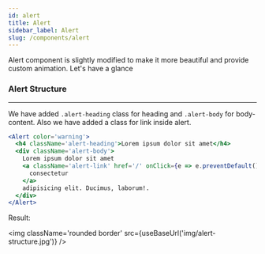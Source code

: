 ---
id: alert
title: Alert
sidebar_label: Alert
slug: /components/alert
---


<p>Alert component is slightly modified to make it more beautiful and provide custom animation. Let's have a glance</p>

### Alert Structure

---

<p>
  We have added <code>.alert-heading</code> class for heading and <code>.alert-body</code> for body-content. Also we
  have added a class for link inside alert.
</p>

```jsx
<Alert color='warning'>
  <h4 className='alert-heading'>Lorem ipsum dolor sit amet</h4>
  <div className='alert-body'>
    Lorem ipsum dolor sit amet
    <a className='alert-link' href='/' onClick={e => e.preventDefault()}>
      consectetur
    </a>
    adipisicing elit. Ducimus, laborum!.
  </div>
</Alert>
```

<p className='my-4'>Result:</p>

<img className='rounded border' src={useBaseUrl('img/alert-structure.jpg')} />
